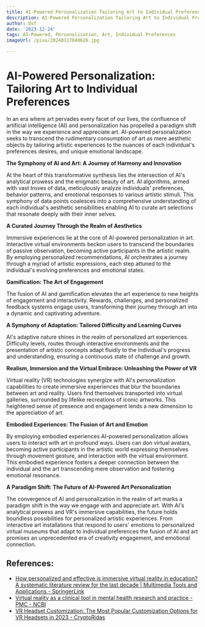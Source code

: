 ```yaml
---
title: AI-Powered Personalization Tailoring Art to Individual Preferences
description: AI-Powered Personalization Tailoring Art to Individual Preferences
author: Usf
date: '2023-12-24'
tags: AI-Powered, Personalization, Art, Individual Preferences
imageUrl: /pixa/20240117040626.jpg

---
```

# AI-Powered Personalization: Tailoring Art to Individual Preferences

In  an era where art pervades every facet of our lives, the confluence of artificial  intelligence (AI) and personalization  has propelled a paradigm shift in the way we experience and appreciate art. AI-powered personalization seeks to transcend the rudimentary consumption of art as mere aesthetic objects by tailoring artistic experiences to the nuances of each individual's  preferences desires, and unique emotional landscape.

**The Symphony of AI and Art: A Journey of Harmony  and Innovation**

At the heart of this transformative synthesis lies the  intersection of AI's  analytical prowess and the enigmatic beauty of  art. AI algorithms, armed with vast troves of data,  meticulously analyze individuals' preferences, behavior patterns,  and emotional responses  to various artistic stimuli. This  symphony of data points coalesces into a comprehensive understanding of each individual's aesthetic sensibilities enabling AI to curate  art selections that resonate deeply with their inner selves.

**A Curated Journey Through the Realm of Aesthetics**

Immersive  experiences lie at the core of AI-powered personalization  in art. Interactive virtual environments beckon users to transcend the boundaries of passive observation, becoming active participants in the  artistic realm. By employing personalized recommendations,  AI orchestrates  a journey through  a  myriad of artistic expressions, each step attuned to the individual's  evolving preferences and emotional states.

**Gamification: The Art of Engagement**

The  fusion of AI and gamification elevates the art experience to new heights of engagement and interactivity. Rewards,  challenges, and personalized feedback systems engage users,  transforming their  journey  through art into a dynamic and captivating adventure.

**A Symphony of Adaptation: Tailored Difficulty and Learning Curves**

AI's adaptive nature shines in the realm of personalized art experiences. Difficulty levels,  routes through interactive environments and the presentation of artistic concepts adapt fluidly to the individual's progress  and understanding, ensuring a continuous state of challenge and growth.

**Realism, Immersion and the Virtual Embrace: Unleashing the Power of VR**

Virtual reality (VR) technologies synergize with AI's personalization capabilities to create immersive experiences that blur the  boundaries between art  and reality. Users find themselves transported  into  virtual galleries,  surrounded by  lifelike recreations of iconic artworks. This heightened sense of presence and engagement lends a new dimension to the appreciation of  art.

**Embodied Experiences: The Fusion of Art  and Emotion**

By employing  embodied experiences  AI-powered personalization allows  users  to interact with  art in profound ways. Users can don virtual avatars, becoming active participants in the artistic world expressing themselves through movement gesture, and interaction with the virtual environment. This embodied experience fosters a deeper connection between the individual and the art transcending mere observation and fostering emotional resonance.

**A Paradigm Shift: The Future of AI-Powered  Art Personalization**

The  convergence of  AI and personalization  in the realm  of art marks a paradigm shift in  the way we engage with and appreciate art. With AI's analytical prowess and VR's immersive capabilities, the future holds boundless possibilities for personalized artistic experiences. From  interactive art installations that respond to users' emotions to  personalized virtual museums that adapt to individual preferences the fusion of AI and art promises an unprecedented era of creativity engagement, and emotional connection.

## References:
- [How personalized and effective is immersive virtual reality in education? A systematic literature review for the last decade | Multimedia Tools and Applications - SpringerLink](https://link.springer.com/article/10.1007/s11042-023-15986-7)
- [Virtual reality as a clinical tool in mental health research and practice - PMC - NCBI](https://www.ncbi.nlm.nih.gov/pmc/articles/PMC7366939/)
- [VR Headset Customization: The Most Popular Customization Options for VR Headsets in 2023 - CryptoRidas](https://cryptoridas.com/vr-headset-customization/)
